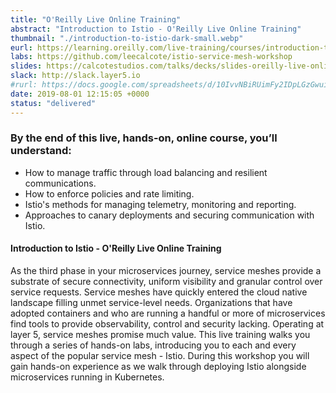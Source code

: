 ```yaml
---
title: "O'Reilly Live Online Training"
abstract: "Introduction to Istio - O'Reilly Live Online Training"
thumbnail: "./introduction-to-istio-dark-small.webp"
eurl: https://learning.oreilly.com/live-training/courses/introduction-to-istio/0636920282938/
labs: https://github.com/leecalcote/istio-service-mesh-workshop
slides: https://calcotestudios.com/talks/decks/slides-oreilly-live-online-training-introduction-to-istio-february-2020.html
slack: http://slack.layer5.io
#rurl: https://docs.google.com/spreadsheets/d/10IvvNBiRUimFy2IDpLGzGwuiiVl3vFstN7Bx8fJDB0c/edit?usp=sharing
date: 2019-08-01 12:15:05 +0000
status: "delivered"
---
```


### By the end of this live, hands-on, online course, you’ll understand:

- How to manage traffic through load balancing and resilient communications.
- How to enforce policies and rate limiting.
- Istio's methods for managing telemetry, monitoring and reporting.
- Approaches to canary deployments and securing communication with Istio.

<h4>Introduction to Istio - O'Reilly Live Online Training</h4>
As the third phase in your microservices journey, service meshes provide a substrate of secure connectivity, uniform visibility and granular control over service requests. Service meshes have quickly entered the cloud native landscape filling unmet service-level needs. Organizations that have adopted containers and who are running a handful or more of microservices find tools to provide observability, control and security lacking. Operating at layer 5, service meshes promise much value. This live training walks you through a series of hands-on labs, introducing you to each and every aspect of the popular service mesh - Istio. During this workshop you will gain hands-on experience as we walk through deploying Istio alongside microservices running in Kubernetes.
